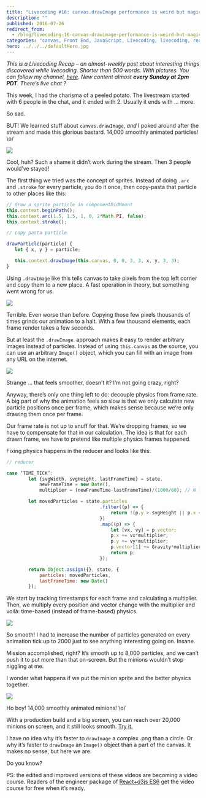 ```yaml
---
title: "Livecoding #16: canvas.drawImage performance is weird but magical"
description: ""
published: 2016-07-26
redirect_from:
  - /blog/livecoding-16-canvas-drawimage-performance-is-weird-but-magical/swizec/6881
categories: "canvas, Front End, JavaScript, Livecoding, livecoding, react, Technical"
hero: ../../../defaultHero.jpg
---
```


_This is a Livecoding Recap – an almost-weekly post about interesting things discovered while livecoding. Shorter than 500 words. With pictures. You can follow my channel, [here](https://livecoding.tv/swizec). New content almost **every Sunday at 2pm PDT**. There’s live chat ?_

This week, I had the charisma of a peeled potato. The livestream started with 6 people in the chat, and it ended with 2. Usually it ends with … more.

So sad.

BUT! We learned stuff about `canvas.drawImage`, _and_ I poked around after the stream and made this glorious bastard. 14,000 smoothly animated particles! \\o/

![](./img/eSfblPT.gif)

Cool, huh? Such a shame it didn’t work during the stream. Then 3 people would’ve stayed!

The first thing we tried was the concept of sprites. Instead of doing `.arc` and `.stroke` for every particle, you do it once, then copy-pasta that particle to other places like this:

```javascript
// draw a sprite particle in componentDidMount
this.context.beginPath();
this.context.arc(1.5, 1.5, 1, 0, 2*Math.PI, false);
this.context.stroke();

// copy pasta particle

drawParticle(particle) {
   let { x, y } = particle;

   this.context.drawImage(this.canvas, 0, 0, 3, 3, x, y, 3, 3);
}
```

Using `.drawImage` like this tells canvas to take pixels from the top left corner and copy them to a new place. A fast operation in theory, but something went wrong for us.

![](./img/902lShK.gif)

Terrible. Even worse than before. Copying those few pixels thousands of times grinds our animation to a halt. With a few thousand elements, each frame render takes a few seconds.

But at least the `.drawImage`. approach makes it easy to render arbitrary images instead of particles. Instead of using `this.canvas` as the source, you can use an arbitrary `Image()` object, which you can fill with an image from any URL on the internet.

![](./img/K3JIWBY.gif)

Strange … that feels smoother, doesn’t it? I’m not going crazy, right?

Anyway, there’s only one thing left to do: decouple physics from frame rate. A big part of why the animation feels so slow is that we only calculate new particle positions once per frame, which makes sense because we’re only drawing them once per frame.

Our frame rate is not up to snuff for that. We’re dropping frames, so we have to compensate for that in our calculation. The idea is that for each drawn frame, we have to pretend like multiple physics frames happened.

Fixing physics happens in the reducer and looks like this:

```javascript
// reducer

case ‘TIME_TICK’:
        let {svgWidth, svgHeight, lastFrameTime} = state,
            newFrameTime = new Date(),
            multiplier = (newFrameTime-lastFrameTime)/(1000/60); // N frames dropped

        let movedParticles = state.particles
                                  .filter((p) => {
                                      return !(p.y > svgHeight || p.x < 0 || p.x > svgWidth);
                                  })
                                  .map((p) => {
                                      let [vx, vy] = p.vector;
                                      p.x += vx*multiplier;
                                      p.y += vy*multiplier;
                                      p.vector[1] += Gravity*multiplier;
                                      return p;
                                  });

        return Object.assign({}, state, {
            particles: movedParticles,
            lastFrameTime: new Date()
        });
```

We start by tracking timestamps for each frame and calculating a multiplier. Then, we multiply every position and vector change with the multiplier and voilà: time-based (instead of frame-based) physics.

![](./img/tQ1aiHw.gif)

So smooth! I had to increase the number of particles generated on every animation tick up to 2000 just to see anything interesting going on. Insane.

Mission accomplished, right? It’s smooth up to 8,000 particles, and we can’t push it to put more than that on-screen. But the minions wouldn’t stop niggling at me.

I wonder what happens if we put the minion sprite and the better physics together.

![](./img/JW4MSzk.gif)

Ho boy! 14,000 smoothly animated minions! \\o/

With a production build and a big screen, you can reach over 20,000 minions on screen, and it still looks smooth. [Try it.](http://swizec.github.io/react-particles-experiment/)

I have no idea why it’s faster to `drawImage` a complex .png than a circle. Or why it’s faster to `drawImage` an `Image()` object than a part of the canvas. It makes no sense, but here we are.

Do you know?

PS: the edited and improved versions of these videos are becoming a video course. Readers of the engineer package of [React+d3js ES6](http://swizec.com/reactd3js/) get the video course for free when it’s ready.
